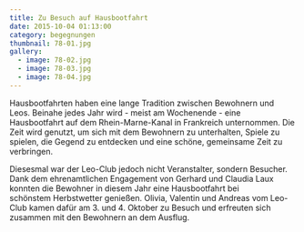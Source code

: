```yaml
---
title: Zu Besuch auf Hausbootfahrt
date: 2015-10-04 01:13:00
category: begegnungen
thumbnail: 78-01.jpg
gallery:
  - image: 78-02.jpg
  - image: 78-03.jpg
  - image: 78-04.jpg
---
```


Hausbootfahrten haben eine lange Tradition zwischen Bewohnern und Leos. Beinahe jedes Jahr wird - meist am Wochenende - eine Hausbootfahrt auf dem Rhein-Marne-Kanal in Frankreich unternommen. Die Zeit wird genutzt, um sich mit dem Bewohnern zu unterhalten, Spiele zu spielen, die Gegend zu entdecken und eine schöne, gemeinsame Zeit zu verbringen.

Diesesmal war der Leo-Club jedoch nicht Veranstalter, sondern Besucher. Dank dem ehrenamtlichen Engagement von Gerhard und Claudia Laux konnten die Bewohner in diesem Jahr eine Hausbootfahrt bei schönstem Herbstwetter genießen. Olivia, Valentin und Andreas vom Leo-Club kamen dafür am 3. und 4. Oktober zu Besuch und erfreuten sich zusammen mit den Bewohnern an dem Ausflug.
